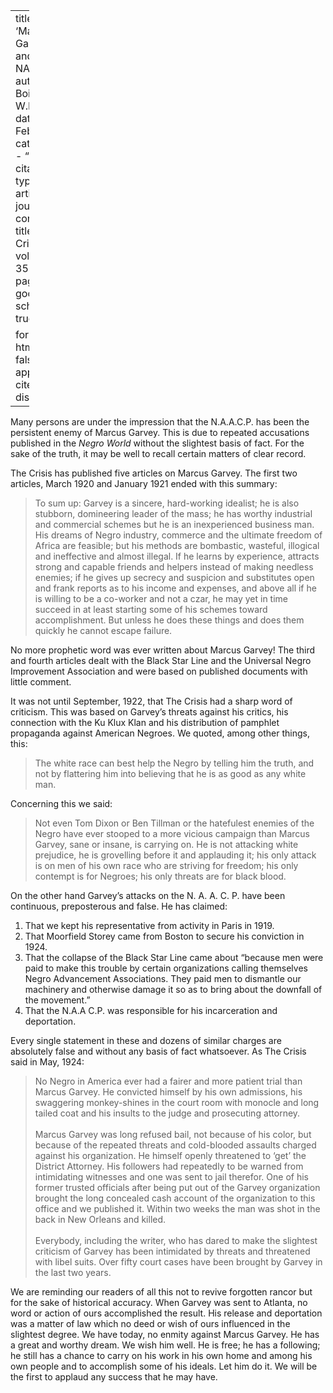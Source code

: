 
---
title: 'Marcus Garvey and the NAACP'
author: Du Bois, W.E.B.
date: Feb. 1928
categories: 
  - ""
citation: 
  type: article-journal
  container-title: The Crisis
  volume: 35
  issue: 2
  page: 51
google-scholar: true

format:
  html:
    toc: false
    appendix-cite-as: display
---



Many persons are under the impression that the N.A.A.C.P. has been the persistent enemy of Marcus Garvey. This is due to repeated accusations published in the *Negro World* without the slightest basis of fact. For the sake of the truth, it may be well to recall certain matters of clear record.

The Crisis has published five articles on Marcus Garvey. The first two articles, March 1920 and January 1921 ended with this summary:

> To sum up: Garvey is a sincere, hard-working idealist; he is also stubborn, domineering leader of the mass; he has worthy industrial and commercial schemes but he is an inexperienced business man. His dreams of Negro industry, commerce and the ultimate freedom of Africa are feasible; but his methods are bombastic, wasteful, illogical and ineffective and almost illegal. If he learns by experience, attracts strong and capable friends and helpers instead of making needless enemies; if he gives up secrecy and suspicion and substitutes open and frank reports as to his income and expenses, and above all if he is willing to be a co-worker and not a czar, he may yet in time succeed in at least starting some of his schemes toward accomplishment. But unless he does these things and does them quickly he cannot escape failure.

No more prophetic word was ever written about Marcus Garvey! The third and fourth articles dealt with the Black Star Line and the Universal Negro Improvement Association and were based on published documents with little comment.

It was not until September, 1922, that The Crisis had a sharp word of criticism. This was based on Garvey's threats against his critics, his connection with the Ku Klux Klan and his distribution of pamphlet propaganda against American Negroes. We quoted, among other things, this:

> The white race can best help the Negro by telling him the truth, and not by flattering him into believing that he is as good as any white man.

Concerning this we said:

> Not even Tom Dixon or Ben Tillman or the hatefulest enemies of the Negro have ever stooped to a more vicious campaign than Marcus Garvey, sane or insane, is carrying on. He is not attacking white prejudice, he is grovelling before it and applauding it; his only attack is on men of his own race who are striving for freedom; his only contempt is for Negroes; his only threats are for black blood.

On the other hand Garvey's attacks on the N. A. A. C. P. have been continuous, preposterous and false. He has claimed:

1. That we kept his representative from activity in Paris in 1919.
2. That Moorfield Storey came from Boston to secure his conviction in 1924.
3. That the collapse of the Black Star Line came about "because men were paid to make this trouble by certain organizations calling themselves Negro Advancement Associations. They paid men to dismantle our machinery and otherwise damage it so as to bring about the downfall of the movement."
4. That the N.A.A C.P. was responsible for his incarceration and deportation.

Every single statement in these and dozens of similar charges are absolutely false and without any basis of fact whatsoever. As The Crisis said in May, 1924:

> No Negro in America ever had a fairer and more patient trial than Marcus Garvey. He convicted himself by his own admissions, his swaggering monkey-shines in the court room with monocle and long tailed coat and his insults to the judge and prosecuting attorney.    
> &nbsp;    
> Marcus Garvey was long refused bail, not because of his color, but because of the repeated threats and cold-blooded assaults charged against his organization. He himself openly threatened to 'get' the District Attorney. His followers had repeatedly to be warned from intimidating witnesses and one was sent to jail therefor. One of his former trusted officials after being put out of the Garvey organization brought the long concealed cash account of the organization to this office and we published it. Within two weeks the man was shot in the back in New Orleans and killed.    
> &nbsp;    
> Everybody, including the writer, who has dared to make the slightest criticism of Garvey has been intimidated by threats and threatened with libel suits. Over fifty court cases have been brought by Garvey in the last two years.

We are reminding our readers of all this not to revive forgotten rancor but for the sake of historical accuracy. When Garvey was sent to Atlanta, no word or action of ours accomplished the result. His release and deportation was a matter of law which no deed or wish of ours influenced in the slightest degree. We have today, no enmity against Marcus Garvey. He has a great and worthy dream. We wish him well. He is free; he has a following; he still has a chance to carry on his work in his own home and among his own people and to accomplish some of his ideals. Let him do it. We will be the first to applaud any success that he may have.

